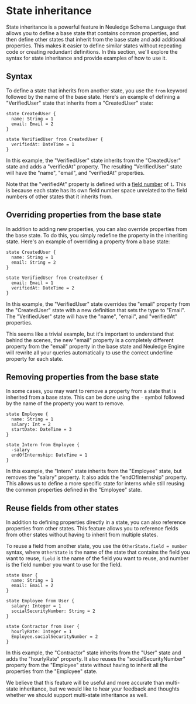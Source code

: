 
# State inheritance

State inheritance is a powerful feature in Neuledge Schema Language that allows you to define a base state that contains common properties, and then define other states that inherit from the base state and add additional properties. This makes it easier to define similar states without repeating code or creating redundant definitions. In this section, we'll explore the syntax for state inheritance and provide examples of how to use it.

## Syntax

To define a state that inherits from another state, you use the `from` keyword followed by the name of the base state. Here's an example of defining a "VerifiedUser" state that inherits from a "CreatedUser" state:

```states
state CreatedUser {
  name: String = 1
  email: Email = 2
}

state VerifiedUser from CreatedUser {
  verifiedAt: DateTime = 1
}
```

In this example, the "VerifiedUser" state inherits from the "CreatedUser" state and adds a "verifiedAt" property. The resulting "VerifiedUser" state will have the "name", "email", and "verifiedAt" properties.

Note that the "verifiedAt" property is defined with a [field number](states#field-numbers) of `1`. This is because each
state has its own field number space unrelated to the field numbers of other states that it inherits from.

## Overriding properties from the base state

In addition to adding new properties, you can also override properties from the base state. To do this, you simply redefine the property in the inheriting state. Here's an example of overriding a property from a base state:

```states
state CreatedUser {
  name: String = 1
  email: String = 2
}

state VerifiedUser from CreatedUser {
  email: Email = 1
  verifiedAt: DateTime = 2
}
```

In this example, the "VerifiedUser" state overrides the "email" property from the "CreatedUser" state with a new definition that sets the type to "Email". The "VerifiedUser" state will have the "name", "email", and "verifiedAt" properties.

This seems like a trivial example, but it's important to understand that behind the scenes, the new "email" property is a completely different property from the "email" property in the base state and Neuledge Engine will rewrite all your
queries automatically to use the correct underline property for each state.

## Removing properties from the base state

In some cases, you may want to remove a property from a state that is inherited from a base state. This can be done using the `-` symbol followed by the name of the property you want to remove.

```states
state Employee {
  name: String = 1
  salary: Int = 2
  startDate: DateTime = 3
}

state Intern from Employee {
  -salary
  endOfInternship: DateTime = 1
}
```

In this example, the "Intern" state inherits from the "Employee" state, but removes the "salary" property. It also adds the "endOfInternship" property. This allows us to define a more specific state for interns while still reusing the common properties defined in the "Employee" state.

## Reuse fields from other states

In addition to defining properties directly in a state, you can also reference properties from other states. This feature allows you to reference fields from other states without having to inherit from multiple states.

To reuse a field from another state, you use the `OtherState.field = number` syntax, where `OtherState` is the name of the state that contains the field you want to reuse, `field` is the name of the field you want to reuse, and number is the field number you want to use for the field.

```states
state User {
  name: String = 1
  email: Email = 2
}

state Employee from User {
  salary: Integer = 1
  socialSecurityNumber: String = 2
}

state Contractor from User {
  hourlyRate: Integer = 1
  Employee.socialSecurityNumber = 2
}
```

In this example, the "Contractor" state inherits from the "User" state and adds the "hourlyRate" property. It also reuses the "socialSecurityNumber" property from the "Employee" state without having to inherit all the properties from the "Employee" state.

<Callout type="info" emoji="👀">

We believe that this feature will be useful and more accurate than multi-state inheritance, but we would like to hear your feedback and thoughts whether we should support multi-state inheritance as well.

</Callout>
